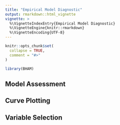 ```yaml
---
title: "Empirical Model Diagnostic"
output: rmarkdown::html_vignette
vignette: >
  %\VignetteIndexEntry{Empirical Model Diagnostic}
  %\VignetteEngine{knitr::rmarkdown}
  %\VignetteEncoding{UTF-8}
---
```


```r
knitr::opts_chunk$set(
  collapse = TRUE,
  comment = "#>"
)
```

```r
library(BHAM)
```

## Model Assessment

## Curve Plotting

## Variable Selection
